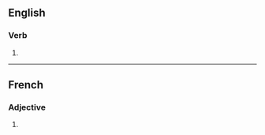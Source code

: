 ==English==

===Verb===
{{head|en|verb form}}

# {{en-third-person singular of|disjoint}}

----

==French==

===Adjective===
{{head|fr|adjective form}}

# {{masculine plural of|fr|disjoint}}